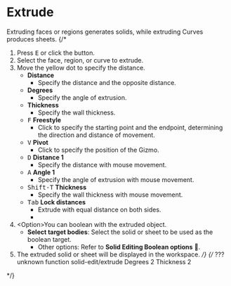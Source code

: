 
# Extrude

<Reference shortcut="E" command="Extrude" button="Right of Command Bar" />

Extruding faces or regions generates solids, while extruding Curves produces sheets.
{/* 
1. Press <kbd>E</kbd> or click the button.
2. Select the face, region, or curve to extrude.
3. Move the yellow dot to specify the distance.
   - **Distance**
      - Specify the distance and the opposite distance.
   - **Degrees**
      - Specify the angle of extrusion.
   - **Thickness**
      - Specify the wall thickness.
   - <kbd>F</kbd> **Freestyle**
      - Click to specify the starting point and the endpoint, determining the direction and distance of movement.
   - <kbd>V</kbd> **Pivot**
      - Click to specify the position of the Gizmo. 
   - <kbd>D</kbd> **Distance 1**
      - Specify the distance with mouse movement.
   - <kbd>A</kbd> **Angle 1** 
      - Specify the angle of extrusion with mouse movement.
   - <kbd>Shift-T</kbd> **Thickness**
      - Specify the wall thickness with mouse movement.
   - <kbd>Tab</kbd> **Lock distances**
      - Extrude with equal distance on both sides.
      - 
4. \<Option\>You can boolean with the extruded object.
   - **Select target bodies**: Select the solid or sheet to be used as the boolean target.
      - Other options: Refer to **Solid Editing Boolean options** 🚧.
5. The extruded solid or sheet will be displayed in the workspace.
 */}
 {/* ??? unknown function 
 solid-edit/extrude
 Degrees 2
 Thickness 2
 
 */}


